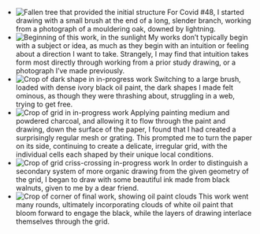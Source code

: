 
- <Image
    src="/excerpts/48/Son7Rm3_01_7810_2048p.jpg"
    alt="Fallen tree that provided the initial structure"
    width={1366}
    height={2048}
    objectFit="contain"
  />
  For Covid #48, I started drawing with a small brush at the end of a long, slender
  branch, working from a photograph of a mouldering oak, downed by lightning.
- <Image
    src="/excerpts/48/iPhXSmax_01_0061_2048p.jpg"
    alt="Beginning of this work, in the sunlight"
    width={1536}
    height={2048}
    objectFit="contain"
  />
  My works don’t typically begin with a subject or idea, as much as they begin with
  an intuition or feeling about a direction I want to take. Strangely, I may find
  that intuition takes form most directly through working from a prior study drawing,
  or a photograph I’ve made previously.
- <Image
    src="/excerpts/48/Son7Rm3_01_7919_2048p.jpg"
    alt="Crop of dark shape in in-progress work"
    width={2048}
    height={1366}
  />
  Switching to a large brush, loaded with dense ivory black oil paint, the dark shapes
  I made felt ominous, as though they were thrashing about, struggling in a web,
  trying to get free.
- <Image
    src="/excerpts/48/Son7Rm3_01_7951_2048p.jpg"
    alt="Crop of grid in in-progress work"
    width={2048}
    height={1366}
  />
  Applying painting medium and powdered charcoal, and allowing it to flow through
  the paint and drawing, down the surface of the paper, I found that I had created
  a surprisingly regular mesh or grating. This prompted me to turn the paper on its
  side, continuing to create a delicate, irregular grid, with the individual cells
  each shaped by their unique local conditions.
- <Image
    src="/excerpts/48/Son7Rm3_01_7939_2048p.jpg"
    alt="Crop of grid criss-crossing in-progress work"
    width={2048}
    height={1366}
  />
  In order to distinguish a secondary system of more organic drawing from the given
  geometry of the grid, I began to draw with some beautiful ink made from black walnuts,
  given to me by a dear friend.
- <Image
    src="/excerpts/48/Son7Rm3_01_7956_2048p.jpg"
    alt="Crop of corner of final work, showing oil paint clouds"
    width={2048}
    height={1366}
  />
  This work went many rounds, ultimately incorporating clouds of white oil paint
  that bloom forward to engage the black, while the layers of drawing interlace themselves
  through the grid.
